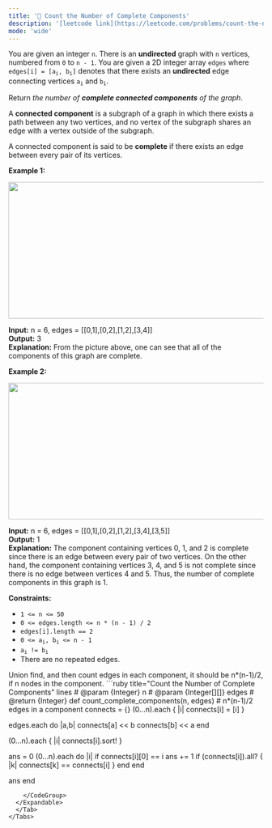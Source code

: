 ```yaml
---
title: '🧀 Count the Number of Complete Components'
description: '[leetcode link](https://leetcode.com/problems/count-the-number-of-complete-components/description/)'
mode: 'wide'
---
```

<Tabs>
  <Tab title="Question" icon="circle-question" iconType="regular">
    <Card>
      <p>You are given an integer <code>n</code>. There is an <strong>undirected</strong> graph with <code>n</code> vertices, numbered from <code>0</code> to <code>n - 1</code>. You are given a 2D integer array <code>edges</code> where <code>edges[i] = [a<sub>i</sub>, b<sub>i</sub>]</code> denotes that there exists an <strong>undirected</strong> edge connecting vertices <code>a<sub>i</sub></code> and <code>b<sub>i</sub></code>.</p>  <p>Return <em>the number of <strong>complete connected components</strong> of the graph</em>.</p>  <p>A <strong>connected component</strong> is a subgraph of a graph in which there exists a path between any two vertices, and no vertex of the subgraph shares an edge with a vertex outside of the subgraph.</p>  <p>A connected component is said to be <b>complete</b> if there exists an edge between every pair of its vertices.</p>   <p><strong class="example">Example 1:</strong></p>  <p><strong class="example"><img alt="" src="https://assets.leetcode.com/uploads/2023/04/11/screenshot-from-2023-04-11-23-31-23.png" style="width: 671px; height: 270px;" /></strong></p>   <strong>Input:</strong> n = 6, edges = [[0,1],[0,2],[1,2],[3,4]] <br/> <strong>Output:</strong> 3 <br/> <strong>Explanation:</strong> From the picture above, one can see that all of the components of this graph are complete.   <p><strong class="example">Example 2:</strong></p>  <p><strong class="example"><img alt="" src="https://assets.leetcode.com/uploads/2023/04/11/screenshot-from-2023-04-11-23-32-00.png" style="width: 671px; height: 270px;" /></strong></p>   <strong>Input:</strong> n = 6, edges = [[0,1],[0,2],[1,2],[3,4],[3,5]] <br/> <strong>Output:</strong> 1 <br/> <strong>Explanation:</strong> The component containing vertices 0, 1, and 2 is complete since there is an edge between every pair of two vertices. On the other hand, the component containing vertices 3, 4, and 5 is not complete since there is no edge between vertices 4 and 5. Thus, the number of complete components in this graph is 1.    <p><strong>Constraints:</strong></p>  <ul>  <li><code>1 &lt;= n &lt;= 50</code></li>  <li><code>0 &lt;= edges.length &lt;= n * (n - 1) / 2</code></li>  <li><code>edges[i].length == 2</code></li>  <li><code>0 &lt;= a<sub>i</sub>, b<sub>i</sub> &lt;= n - 1</code></li>  <li><code>a<sub>i</sub> != b<sub>i</sub></code></li>  <li>There are no repeated edges.</li> </ul> 
    </Card>
  </Tab>
  <Tab title="Solution" icon="lightbulb" iconType="regular" >
    <Card>
      Union find, and then count edges in each component, it should be n*(n-1)/2, if n nodes in the component.
    </Card>
  <Expandable title="code">
    <CodeGroup dropdown>
```ruby title="Count the Number of Complete Components" lines
# @param {Integer} n
# @param {Integer[][]} edges
# @return {Integer}
def count_complete_components(n, edges)
  # n*(n-1)/2 edges in a component  
  connects = {}
  (0...n).each { |i| connects[i] = [i] }
  
  edges.each do |a,b|
    connects[a] << b
    connects[b] << a
  end

  (0...n).each { |i| connects[i].sort! }
  
  ans = 0
  (0...n).each do |i|
    if connects[i][0] == i
        ans += 1 if (connects[i]).all? { |k| connects[k] == connects[i] }
    end
  end

  ans
end
```
    </CodeGroup>
  </Expandable>
  </Tab>
</Tabs>
